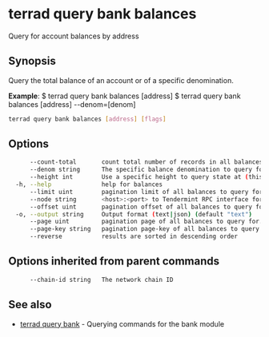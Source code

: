 # terrad query bank balances

Query for account balances by address

## Synopsis

Query the total balance of an account or of a specific denomination.

**Example**:
  $ terrad query bank balances [address]
  $ terrad query bank balances [address] --denom=[denom]

```sh Terrad
terrad query bank balances [address] [flags]
```

## Options

```sh Terrad
      --count-total       count total number of records in all balances to query for
      --denom string      The specific balance denomination to query for
      --height int        Use a specific height to query state at (this can error if the node is pruning state)
  -h, --help              help for balances
      --limit uint        pagination limit of all balances to query for (default 100)
      --node string       <host>:<port> to Tendermint RPC interface for this chain (default "tcp://localhost:26657")
      --offset uint       pagination offset of all balances to query for
  -o, --output string     Output format (text|json) (default "text")
      --page uint         pagination page of all balances to query for. This sets offset to a multiple of limit (default 1)
      --page-key string   pagination page-key of all balances to query for
      --reverse           results are sorted in descending order
```

## Options inherited from parent commands

```sh Terrad
      --chain-id string   The network chain ID
```

## See also

* [terrad query bank](terrad_query_bank.mdx)	 - Querying commands for the bank module


